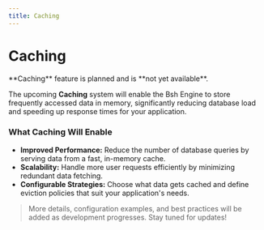 ```yaml
---
title: Caching
---
```



# Caching

<Callout>
  **Caching** feature is planned and is **not yet available**.
</Callout>

The upcoming **Caching** system will enable the Bsh Engine to store frequently accessed data in memory, significantly reducing database load and speeding up response times for your application.

### What Caching Will Enable

- **Improved Performance:** Reduce the number of database queries by serving data from a fast, in-memory cache.
- **Scalability:** Handle more user requests efficiently by minimizing redundant data fetching.
- **Configurable Strategies:** Choose what data gets cached and define eviction policies that suit your application's needs.

> More details, configuration examples, and best practices will be added as development progresses. Stay tuned for updates!
